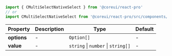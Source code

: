 
```jsx
import { CMultiSelectNativeSelect } from '@coreui/react-pro'
// or
import CMultiSelectNativeSelect from '@coreui/react-pro/src/components/multi-select/CMultiSelectNativeSelect'
```

| Property | Description | Type | Default |
| --- | --- | --- | --- |
| **options** | - | `Option[]` | - |
| **value** | - | `string` \| `number` \| `string[]` | - |

